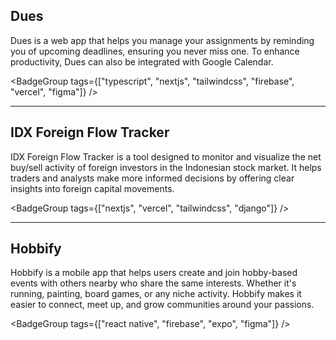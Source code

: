 <Link href="/projects/dues" className="group relative no-underline">
  <h2 className="text-base font-medium m-0">
    <span className="text-gray-muted transition-colors hover:text-off-white">
      Dues
    </span>
  </h2>
</Link>

Dues is a web app that helps you manage your assignments by reminding you of upcoming deadlines, ensuring you never miss one. To enhance productivity, Dues can also be integrated with Google Calendar.

<BadgeGroup
  tags={["typescript", "nextjs", "tailwindcss", "firebase", "vercel", "figma"]}
/>

---

<Link href="/projects/idx" className="group relative no-underline">
  <h2 className="text-base font-medium m-0">
    <span className="text-gray-muted transition-colors hover:text-off-white">
      IDX Foreign Flow Tracker
    </span>
  </h2>
</Link>

IDX Foreign Flow Tracker is a tool designed to monitor and visualize the net buy/sell activity of foreign investors in the Indonesian stock market. It helps traders and analysts make more informed decisions by offering clear insights into foreign capital movements.

<BadgeGroup tags={["nextjs", "vercel", "tailwindcss", "django"]} />

---

<Link href="/projects/hobbify" className="group relative no-underline">
  <h2 className="text-base font-medium m-0">
    <span className="text-gray-muted transition-colors hover:text-off-white">
      Hobbify
    </span>
  </h2>
</Link>

Hobbify is a mobile app that helps users create and join hobby-based events with others nearby who share the same interests. Whether it's running, painting, board games, or any niche activity. Hobbify makes it easier to connect, meet up, and grow communities around your passions.

<BadgeGroup tags={["react native", "firebase", "expo", "figma"]} />
